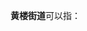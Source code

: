 '''黄楼街道'''可以指：
{{PRC admin/disambig|32/03/02/001/000|37/07/81/007/000}}
{{disambig|cat=四字乡级行政区划消歧义}}